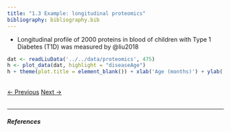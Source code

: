 ```yaml
---
title: "1.3 Example: longitudinal proteomics"
bibliography: bibliography.bib
---
```


- Longitudinal profile of 2000 proteins in blood of children with Type 1 Diabetes (T1D) was measured by @liu2018

```r
dat <- readLiuData('../../data/proteomics', 475)
h <- plot_data(dat, highlight = "diseaseAge")
h + theme(plot.title = element_blank()) + xlab('Age (months)') + ylab('Normalized protein abundance')
```

<br>
<a href="01_intro_2.html" class="previous">&larr; Previous</a>
<a href="02_modeling_1.html" class="next">Next &rarr;</a>
<br>
<br>
<hr>

##### References